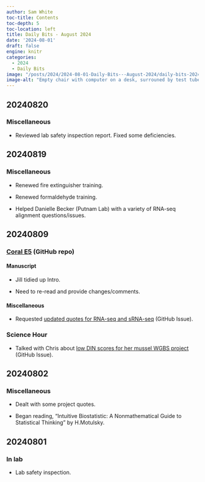 ```yaml
---
author: Sam White
toc-title: Contents
toc-depth: 5
toc-location: left
title: Daily Bits - August 2024
date: '2024-08-01'
draft: false
engine: knitr
categories: 
  - 2024
  - Daily Bits
image: "/posts/2024/2024-08-01-Daily-Bits---August-2024/daily-bits-2024-august-01.jpeg"
image-alt: "Empty chair with computer on a desk, surrouned by test tubes and beakers in a lab."
---
```

## 20240820

### Miscellaneous

- Reviewed lab safety inspection report. Fixed some deficiencies.

## 20240819

### Miscellaneous

- Renewed fire extinguisher training.

- Renewed formaldehyde training.

- Helped Danielle Becker (Putnam Lab) with a variety of RNA-seq alignment questions/issues.

## 20240809

### [Coral E5](https://github.com/urol-e5/deep-dive) (GitHub repo)

#### Manuscript

- Jill tidied up Intro.

- Need to re-read and provide changes/comments.

#### Miscellaneous

- Requested [updated quotes for RNA-seq and sRNA-seq](https://github.com/RobertsLab/resources/issues/1926) (GitHub Issue).

### Science Hour

- Talked with Chris about [low DIN scores for her mussel WGBS project](https://github.com/RobertsLab/resources/issues/1948) (GitHub Issue). 

## 20240802

### Miscellaneous

- Dealt with some project quotes.

- Began reading, "Intuitive Biostatistic: A Nonmathematical Guide to Statistical Thinking" by H.Motulsky.

## 20240801

### In lab

- Lab safety inspection.